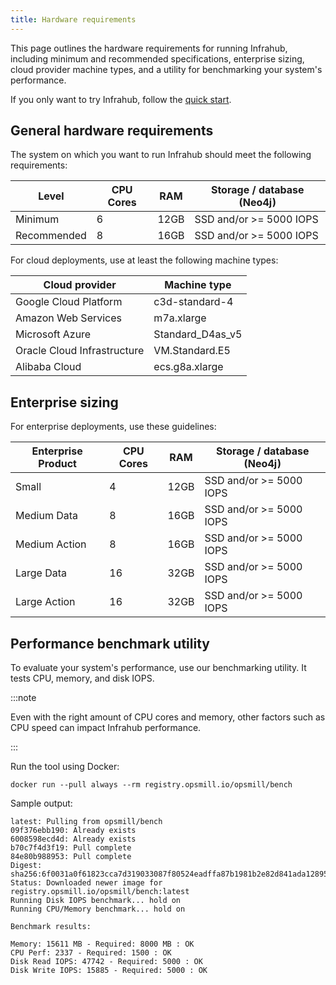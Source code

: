 ```yaml
---
title: Hardware requirements
---
```



This page outlines the hardware requirements for running Infrahub, including minimum and recommended specifications, enterprise sizing, cloud provider machine types, and a utility for benchmarking your system's performance.

If you only want to try Infrahub, follow the [quick start](../getting-started/quick-start).

## General hardware requirements

The system on which you want to run Infrahub should meet the following requirements:

| Level       | CPU Cores | RAM  | Storage / database (Neo4j) |
|-------------|-----------|------|----------------------------|
| Minimum     | 6         | 12GB | SSD and/or >= 5000 IOPS    |
| Recommended | 8         | 16GB | SSD and/or >= 5000 IOPS    |

For cloud deployments, use at least the following machine types:

| Cloud provider              | Machine type       |
|-----------------------------|--------------------|
| Google Cloud Platform       | c3d-standard-4     |
| Amazon Web Services         | m7a.xlarge         |
| Microsoft Azure             | Standard_D4as_v5   |
| Oracle Cloud Infrastructure | VM.Standard.E5     |
| Alibaba Cloud               | ecs.g8a.xlarge     |

## Enterprise sizing <EnterpriseBadge />

For enterprise deployments, use these guidelines:

| Enterprise Product | CPU Cores | RAM  | Storage / database (Neo4j) |
|--------------------|-----------|------|----------------------------|
| Small              | 4         | 12GB | SSD and/or >= 5000 IOPS    |
| Medium Data        | 8         | 16GB | SSD and/or >= 5000 IOPS    |
| Medium Action      | 8         | 16GB | SSD and/or >= 5000 IOPS    |
| Large Data         | 16        | 32GB | SSD and/or >= 5000 IOPS    |
| Large Action       | 16        | 32GB | SSD and/or >= 5000 IOPS    |

## Performance benchmark utility

To evaluate your system's performance, use our benchmarking utility. It tests CPU, memory, and disk IOPS.

:::note

Even with the right amount of CPU cores and memory, other factors such as CPU speed can impact Infrahub performance.

:::

Run the tool using Docker:

```shell title="❯ docker run --pull always --rm registry.opsmill.io/opsmill/bench"
docker run --pull always --rm registry.opsmill.io/opsmill/bench
```

Sample output:

```shell
latest: Pulling from opsmill/bench
09f376ebb190: Already exists
6008598ecd4d: Already exists
b70c7f4d3f19: Pull complete
84e80b988953: Pull complete
Digest: sha256:6f0031a0f61823cca7d319033087f80524eadffa87b1981b2e82d841ada12895
Status: Downloaded newer image for registry.opsmill.io/opsmill/bench:latest
Running Disk IOPS benchmark... hold on
Running CPU/Memory benchmark... hold on

Benchmark results:

Memory: 15611 MB - Required: 8000 MB : OK
CPU Perf: 2337 - Required: 1500 : OK
Disk Read IOPS: 47742 - Required: 5000 : OK
Disk Write IOPS: 15885 - Required: 5000 : OK
```
